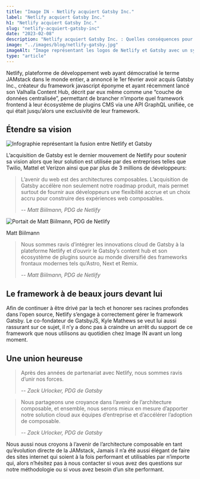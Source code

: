 ```yaml
---
title: "Image IN - Netlify acquiert Gatsby Inc."
label: "Netlify acquiert Gatsby Inc."
h1: "Netlify acquiert Gatsby Inc."
slug: "netlify-acquiert-gatsby-inc"
date: "2023-02-08"
description: "Netlify acquiert Gatsby Inc. : Quelles conséquences pour les développeurs ?"
image: "../images/blog/netlify-gatsby.jpg"
imageAlt: "Image représentant les logos de Netlify et Gatsby avec un symbole plus entre les deux"
type: "article"
---
```


Netlify, plateforme de développement web ayant démocratisé le terme JAMstack dans le monde entier, a annoncé le 1er février avoir acquis Gatsby Inc., créateur du framework javascript éponyme et ayant récemment lancé son Valhalla Content Hub, décrit par eux même comme une “couche de données centralisée”, permettant de brancher n’importe quel framework frontend à leur écosystème de plugins CMS via une API GraphQL unifiée, ce qui était jusqu’alors une exclusivité de leur framework.

## Étendre sa vision

![Infographie représentant la fusion entre Netlify et Gatsby](../images/blog/netlify-gatsby2.png)

L’acquisition de Gatsby est le dernier mouvement de Netlify pour soutenir sa vision alors que leur solution est utilisée par des entreprises telles que Twilio, Mattel et Verizon ainsi que par plus de 3 millions de développeurs:

> L’avenir du web est des architectures composables. L’acquisition de Gatsby accélère non seulement notre roadmap produit, mais permet surtout de fournir aux développeurs une flexibilité accrue et un choix accru pour construire des expériences web composables.
>
> -- <cite>Matt Biilmann, PDG de Netlify</cite>

![Portait de Matt Biilmann, PDG de Netlify](https://cdn.cloudinary.com/stichting-frontend-amsterdam/image/upload/v1620829164/toqvrfemkyg66hqjale2.jpg)

Matt Biilmann

> Nous sommes ravis d’intégrer les innovations cloud de Gatsby à la plateforme Netlify et d’ouvrir le Gatsby’s content hub et son écosystème de plugins source au monde diversifié des frameworks frontaux modernes tels qu’Astro, Next et Remix.
>
> -- <cite>Matt Biilmann, PDG de Netlify</cite>

## Le framework à de beaux jours devant lui

Afin de continuer à être drivé par la tech et honorer ses racines profondes dans l’open source, Netlify s’engage à correctement gérer le framework Gatsby. Le co-fondateur de GatsbyJS, Kyle Mathews se veut lui aussi rassurant sur ce sujet, il n’y a donc pas à craindre un arrêt du support de ce framework que nous utilisons au quotidien chez Image IN avant un long moment.

## Une union heureuse

> Après des années de partenariat avec Netlify, nous sommes ravis d’unir nos forces.
>
> -- <cite>Zack Urlocker, PDG de Gatsby</cite>

> Nous partageons une croyance dans l’avenir de l’architecture composable, et ensemble, nous serons mieux en mesure d’apporter notre solution cloud aux équipes d’entreprise et d’accélérer l’adoption de composable.
>
> -- <cite>Zack Urlocker, PDG de Gatsby</cite>

Nous aussi nous croyons à l’avenir de l’architecture composable en tant qu’évolution directe de la JAMstack, Jamais il n’a été aussi élégant de faire des sites internet qui soient à la fois performant et utilisables par n’importe qui, alors n’hésitez pas à nous contacter si vous avez des questions sur notre méthodologie ou si vous avez besoin d’un site performant.
